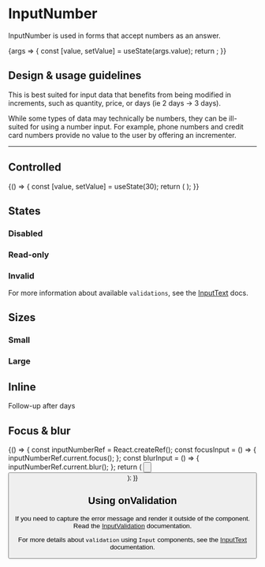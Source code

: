 
<Meta
  title="Components/Forms and Inputs/InputNumber/Docs"
  component={InputNumber}
/>

# InputNumber

InputNumber is used in forms that accept numbers as an answer.

<Canvas>
  <Story
    name="InputNumber"
    args={{
      value: 7,
      max: 11,
      min: 0,
      placeholder: "Number",
    }}
  >
    {args => {
      const [value, setValue] = useState(args.value);
      return <InputNumber {...args} value={value} onChange={setValue} />;
    }}
  </Story>
</Canvas>

<ArgsTable of={InputNumber} story="InputNumber" />

## Design & usage guidelines

This is best suited for input data that benefits from being modified in
increments, such as quantity, price, or days (ie 2 days -> 3 days).

While some types of data may technically be numbers, they can be ill-suited for
using a number input. For example, phone numbers and credit card numbers provide
no value to the user by offering an incrementer.

---

## Controlled

<Canvas>
  {() => {
    const [value, setValue] = useState(30);
    return (
      <InputNumber
        value={value}
        max={32}
        min={0}
        onChange={setValue}
        placeholder="Age"
      />
    );
  }}
</Canvas>

## States

### Disabled

<Canvas>
  <InputNumber
    placeholder="SIN Number"
    value={1234}
    disabled={true}
    name="sin"
  />
</Canvas>

### Read-only

<Canvas>
  <InputNumber
    placeholder="Your pin number"
    value={12345}
    readonly={true}
    name="pinNumber"
  />
</Canvas>

### Invalid

For more information about available `validations`, see the
[InputText](../?path=/docs/components-forms-and-inputs-inputtext--input-text/#validation-message)
docs.

<Canvas>
  <InputNumber
    placeholder="Give a whole number"
    defaultValue={1.1}
    invalid={true}
    name="wholeNumber"
  />
</Canvas>

## Sizes

### Small

<Canvas>
  <InputNumber name="smallField" size="small" placeholder="Duration" />
  <InputNumber name="smallField" size="small" placeholder="Duration" />
</Canvas>

### Large

<Canvas>
  <InputNumber
    name="largeField"
    size="large"
    placeholder="Duration but bigger"
  />
</Canvas>

## Inline

<Canvas>
  <Text>
    Follow-up after
    <InputNumber
      name="durationInDays"
      defaultValue={2}
      size="small"
      inline={true}
      maxLength={2}
      align="center"
    />
    days
  </Text>
</Canvas>

## Focus & blur

<Canvas>
  {() => {
    const inputNumberRef = React.createRef();
    const focusInput = () => {
      inputNumberRef.current.focus();
    };
    const blurInput = () => {
      inputNumberRef.current.blur();
    };
    return (
      <Content>
        <InputNumber value={5} ref={inputNumberRef} />
        <Button label="Focus input" onClick={focusInput} />
        <br />
        <Button label="Blur input" onClick={blurInput} />
      </Content>
    );
  }}
</Canvas>

## Using onValidation

If you need to capture the error message and render it outside of the component.
Read the
[InputValidation](../?path=/docs/components-forms-and-inputs-inputvalidation-docs--page)
documentation.

For more details about `validation` using `Input` components, see the
[InputText](../?path=/docs/components-forms-and-inputs-inputtext--input-text/#validation-message)
documentation.
